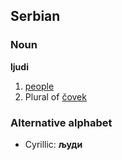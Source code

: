 == Serbian ==

=== Noun ===

'''ljudi''' {{m}} {{p}}
# [[people]]
# Plural of [[čovek]]

=== Alternative alphabet ===

* Cyrillic: '''људи'''